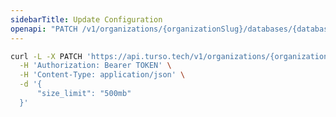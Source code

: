 ```yaml
---
sidebarTitle: Update Configuration
openapi: "PATCH /v1/organizations/{organizationSlug}/databases/{databaseName}/configuration"
---
```


<RequestExample>

```bash cURL
curl -L -X PATCH 'https://api.turso.tech/v1/organizations/{organizationSlug}/databases/{databaseName}/configuration' \
  -H 'Authorization: Bearer TOKEN' \
  -H 'Content-Type: application/json' \
  -d '{
      "size_limit": "500mb"
  }'
```

</RequestExample>
